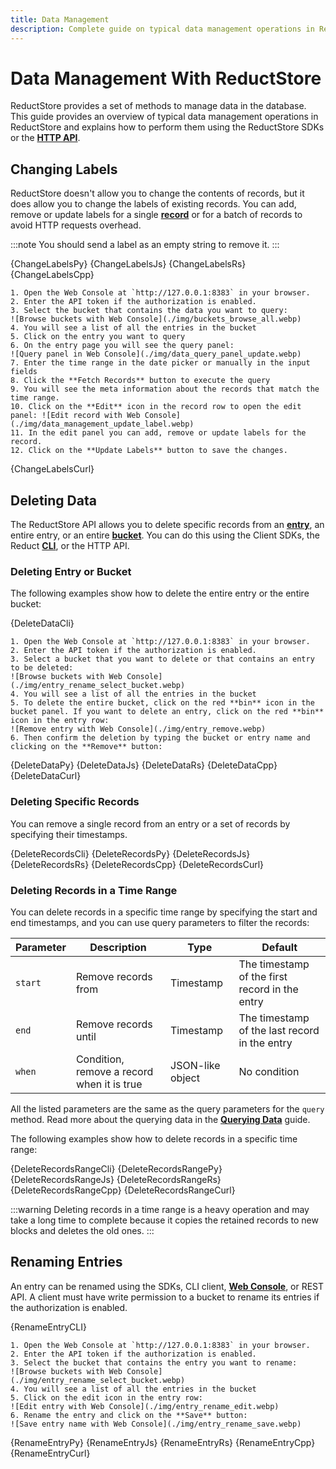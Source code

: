 ```yaml
---
title: Data Management
description: Complete guide on typical data management operations in ReductStore.
---
```



<head>
  <link
    rel="canonical"
    href="https://www.reduct.store/docs/guides/data-management"
  />
</head>

# Data Management With ReductStore

ReductStore provides a set of methods to manage data in the database. This guide provides an overview of typical data management operations in ReductStore and explains how to perform them using the ReductStore SDKs or the **[HTTP API](../glossary#http-api)**.

## Changing Labels

ReductStore doesn't allow you to change the contents of records, but it does allow you to change the labels of existing records.
You can add, remove or update labels for a single **[record](../glossary#record)** or for a batch of records to avoid HTTP requests overhead.

:::note
You should send a label as an empty string to remove it.
:::


<Tabs>
  <TabItem value="Python">
    <CodeBlock language="python">{ChangeLabelsPy}</CodeBlock>
  </TabItem>
  <TabItem value="JavaScript">
    <CodeBlock language="javascript">{ChangeLabelsJs}</CodeBlock>
  </TabItem>
  <TabItem value="Rust">
    <CodeBlock language="rust">{ChangeLabelsRs}</CodeBlock>
  </TabItem>
  <TabItem value="C++">
    <CodeBlock language="cpp">{ChangeLabelsCpp}</CodeBlock>
  </TabItem>
    <TabItem value="Web Console">

    1. Open the Web Console at `http://127.0.0.1:8383` in your browser.
    2. Enter the API token if the authorization is enabled.
    3. Select the bucket that contains the data you want to query:
    ![Browse buckets with Web Console](./img/buckets_browse_all.webp)
    4. You will see a list of all the entries in the bucket
    5. Click on the entry you want to query
    6. On the entry page you will see the query panel:
    ![Query panel in Web Console](./img/data_query_panel_update.webp)
    7. Enter the time range in the date picker or manually in the input fields
    8. Click the **Fetch Records** button to execute the query
    9. You will see the meta information about the records that match the time range.
    10. Click on the **Edit** icon in the record row to open the edit panel: ![Edit record with Web Console](./img/data_management_update_label.webp)
    11. In the edit panel you can add, remove or update labels for the record.
    12. Click on the **Update Labels** button to save the changes.

  </TabItem>
  <TabItem value="cURL">
    <CodeBlock language="bash">{ChangeLabelsCurl}</CodeBlock>
  </TabItem>
</Tabs>

## Deleting Data

The ReductStore API allows you to delete specific records from an **[entry](../glossary#entry)**, an entire entry, or an entire **[bucket](../glossary#bucket)**.
You can do this using the Client SDKs, the Reduct **[CLI](../glossary#cli)**, or the HTTP API.

### Deleting Entry or Bucket

The following examples show how to delete the entire entry or the entire bucket:


<Tabs>
  <TabItem value="CLI">
    <CodeBlock language="bash">{DeleteDataCli}</CodeBlock>
  </TabItem>
  <TabItem value="Web Console">

    1. Open the Web Console at `http://127.0.0.1:8383` in your browser.
    2. Enter the API token if the authorization is enabled.
    3. Select a bucket that you want to delete or that contains an entry to be deleted:
    ![Browse buckets with Web Console](./img/entry_rename_select_bucket.webp)
    4. You will see a list of all the entries in the bucket
    5. To delete the entire bucket, click on the red **bin** icon in the bucket panel. If you want to delete an entry, click on the red **bin** icon in the entry row:
    ![Remove entry with Web Console](./img/entry_remove.webp)
    6. Then confirm the deletion by typing the bucket or entry name and clicking on the **Remove** button:

  </TabItem>
    <TabItem value="Python">
      <CodeBlock language="python">{DeleteDataPy}</CodeBlock>
    </TabItem>
    <TabItem value="JavaScript">
      <CodeBlock language="javascript">{DeleteDataJs}</CodeBlock>
    </TabItem>
    <TabItem value="Rust">
      <CodeBlock language="rust">{DeleteDataRs}</CodeBlock>
    </TabItem>
    <TabItem value="C++">
      <CodeBlock language="cpp">{DeleteDataCpp}</CodeBlock>
    </TabItem>
  <TabItem value="cURL">
    <CodeBlock language="bash">{DeleteDataCurl}</CodeBlock>
  </TabItem>
</Tabs>

### Deleting Specific Records

You can remove a single record from an entry or a set of records by specifying their timestamps.


<Tabs>
  <TabItem value="CLI">
    <CodeBlock language="bash">{DeleteRecordsCli}</CodeBlock>
  </TabItem>
  <TabItem value="Python">
    <CodeBlock language="python">{DeleteRecordsPy}</CodeBlock>
  </TabItem>
  <TabItem value="JavaScript">
    <CodeBlock language="javascript">{DeleteRecordsJs}</CodeBlock>
  </TabItem>
  <TabItem value="Rust">
    <CodeBlock language="rust">{DeleteRecordsRs}</CodeBlock>
  </TabItem>
  <TabItem value="C++">
    <CodeBlock language="cpp">{DeleteRecordsCpp}</CodeBlock>
  </TabItem>
  <TabItem value="cURL">
    <CodeBlock language="bash">{DeleteRecordsCurl}</CodeBlock>
  </TabItem>
</Tabs>

### Deleting Records in a Time Range

You can delete records in a specific time range by specifying the start and end timestamps, and you can use query parameters to filter the records:

| Parameter | Description                                | Type             | Default                                        |
| --------- | ------------------------------------------ | ---------------- | ---------------------------------------------- |
| `start`   | Remove records from                        | Timestamp        | The timestamp of the first record in the entry |
| `end`     | Remove records until                       | Timestamp        | The timestamp of the last record in the entry  |
| `when`    | Condition, remove a record when it is true | JSON-like object | No condition                                   |

All the listed parameters are the same as the query parameters for the `query` method. Read more about the querying data in the **[Querying Data](data-querying.mdx#filter-parameters)** guide.

The following examples show how to delete records in a specific time range:


<Tabs>
  <TabItem value="CLI">
    <CodeBlock language="bash">{DeleteRecordsRangeCli}</CodeBlock>
  </TabItem>
  <TabItem value="Python">
    <CodeBlock language="python">{DeleteRecordsRangePy}</CodeBlock>
  </TabItem>
  <TabItem value="JavaScript">
    <CodeBlock language="javascript">{DeleteRecordsRangeJs}</CodeBlock>
  </TabItem>
  <TabItem value="Rust">
    <CodeBlock language="rust">{DeleteRecordsRangeRs}</CodeBlock>
  </TabItem>
  <TabItem value="C++">
    <CodeBlock language="cpp">{DeleteRecordsRangeCpp}</CodeBlock>
  </TabItem>
  <TabItem value="cURL">
    <CodeBlock language="bash">{DeleteRecordsRangeCurl}</CodeBlock>
  </TabItem>
</Tabs>

:::warning
Deleting records in a time range is a heavy operation and may take a long time to complete because it copies the retained records to new blocks and deletes the old ones.
:::

## Renaming Entries

An entry can be renamed using the SDKs, CLI client, **[Web Console](../glossary#web-console)**, or REST API. A client must have write permission to a bucket to rename its entries if the authorization is enabled.


<Tabs>
  <TabItem value="CLI">
    <CodeBlock language="shell">{RenameEntryCLI}</CodeBlock>
  </TabItem>

  <TabItem value="Web Console">

    1. Open the Web Console at `http://127.0.0.1:8383` in your browser.
    2. Enter the API token if the authorization is enabled.
    3. Select the bucket that contains the entry you want to rename:
    ![Browse buckets with Web Console](./img/entry_rename_select_bucket.webp)
    4. You will see a list of all the entries in the bucket
    5. Click on the edit icon in the entry row:
    ![Edit entry with Web Console](./img/entry_rename_edit.webp)
    6. Rename the entry and click on the **Save** button:
    ![Save entry name with Web Console](./img/entry_rename_save.webp)

  </TabItem>

  <TabItem value="Python">
    <CodeBlock language="python">{RenameEntryPy}</CodeBlock>
  </TabItem>
  <TabItem value="JavaScript">
    <CodeBlock language="javascript">{RenameEntryJs}</CodeBlock>
  </TabItem>
  <TabItem value="Rust">
    <CodeBlock language="rust">{RenameEntryRs}</CodeBlock>
  </TabItem>
  <TabItem value="C++">
    <CodeBlock language="cpp">{RenameEntryCpp}</CodeBlock>
  </TabItem>
  <TabItem value="cURL">
    <CodeBlock language="bash">{RenameEntryCurl}</CodeBlock>
  </TabItem>
</Tabs>
